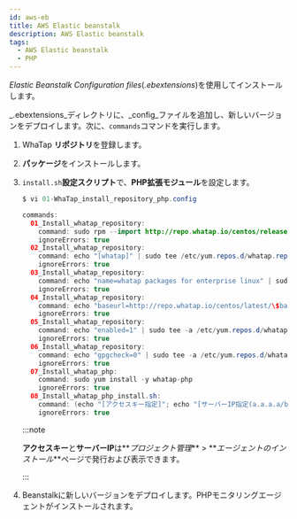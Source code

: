 ```yaml
---
id: aws-eb
title: AWS Elastic beanstalk
description: AWS Elastic beanstalk
tags:
  - AWS Elastic beanstalk
  - PHP
---
```


_Elastic Beanstalk Configuration files_(_.ebextensions_)を使用してインストールします。 

_.ebextensions_ディレクトリに、_config_ファイルを追加し、新しいバージョンをデプロイします。次に、`commands`コマンドを実行します。

1. WhaTap **リポジトリ**を登録します。 

2. **パッケージ**をインストールします。

3. `install.sh`**設定スクリプト**で、**PHP拡張モジュール**を設定します。

   ```java title=SH
   $ vi 01-WhaTap_install_repository_php.config

   commands:
     01_Install_whatap_repository:
       command: sudo rpm --import http://repo.whatap.io/centos/release.gpg
       ignoreErrors: true
     02_Install_whatap_repository:
       command: echo "[whatap]" | sudo tee /etc/yum.repos.d/whatap.repo > /dev/null
       ignoreErrors: true
     03_Install_whatap_repository:
       command: echo "name=whatap packages for enterprise linux" | sudo tee -a /etc/yum.repos.d/whatap.repo > /dev/null
       ignoreErrors: true
     04_Install_whatap_repository:
       command: echo "baseurl=http://repo.whatap.io/centos/latest/\$basearch" | sudo tee -a /etc/yum.repos.d/whatap.repo > /dev/null
       ignoreErrors: true
     05_Install_whatap_repository:
       command: echo "enabled=1" | sudo tee -a /etc/yum.repos.d/whatap.repo > /dev/null
       ignoreErrors: true
     06_Install_whatap_repository:
       command: echo "gpgcheck=0" | sudo tee -a /etc/yum.repos.d/whatap.repo > /dev/null
       ignoreErrors: true
     07_Install_whatap_php:
       command: sudo yum install -y whatap-php
       ignoreErrors: true
     08_Install_whatap_php_install.sh:
       command: (echo "[アクセスキー指定]"; echo "[サーバーIP指定(a.a.a.a/b.b.b.b)")| sudo /usr/whatap/php/install.sh
       ignoreErrors: true
   ```

   :::note

   **アクセスキー**と**サーバーIP**は**_プロジェクト管理_** > **_エージェントのインストール_**ページで発行および表示できます。

   :::

4. Beanstalkに新しいバージョンをデプロイします。PHPモニタリングエージェントがインストールされます。
